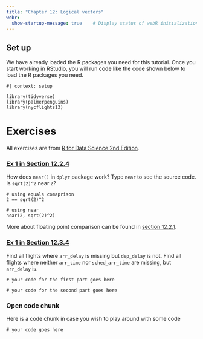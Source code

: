 ```yaml
---
title: "Chapter 12: Logical vectors"
webr:  
  show-startup-message: true    # Display status of webR initialization
---
```


## Set up

We have already loaded the R packages you need for this tutorial. Once you start working in RStudio, you will run code like the code shown below to load the R packages you need.

```webr-r
#| context: setup

library(tidyverse)
library(palmerpenguins)
library(nycflights13)
```

# Exercises

All exercises are from [R for Data Science 2nd Edition](https://r4ds.hadley.nz/).

### [Ex 1 in Section 12.2.4](https://r4ds.hadley.nz/logicals.html#exercises)
How does `near()` in `dplyr` package work? Type `near` to see the source code. Is `sqrt(2)^2` near `2`?

```webr-r
# using equals comaprison
2 == sqrt(2)^2
```

```webr-r
# using near
near(2, sqrt(2)^2)
```

More about floating point comparison can be found in [section 12.2.1](https://r4ds.hadley.nz/logicals.html#sec-fp-comparison).


### [Ex 1 in Section 12.3.4](https://r4ds.hadley.nz/logicals.html#exercises-1)

Find all flights where `arr_delay` is missing but `dep_delay` is not. Find all flights where neither `arr_time` nor `sched_arr_time` are missing, but `arr_delay` is.

```webr-r
# your code for the first part goes here

```

```webr-r
# your code for the second part goes here

```
### Open code chunk

Here is a code chunk in case you wish to play around with some code

```webr-r
# your code goes here
```

